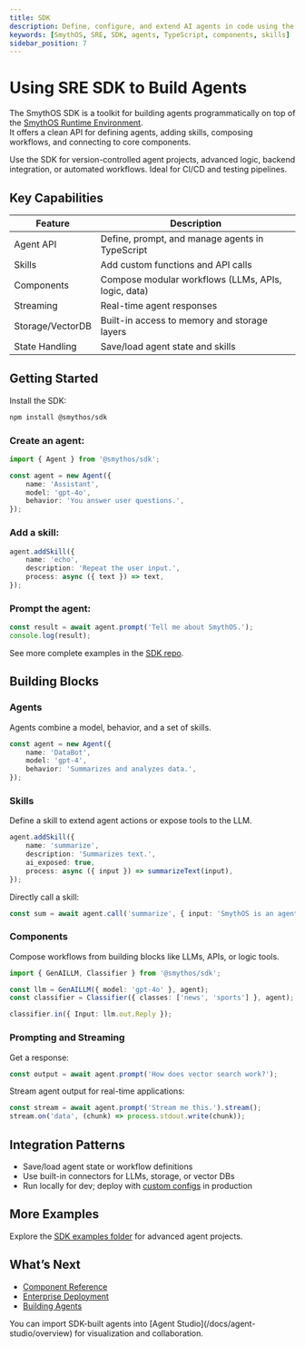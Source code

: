 ```yaml
---
title: SDK
description: Define, configure, and extend AI agents in code using the SmythOS SDK. Build workflows, add skills, and manage agents programmatically.
keywords: [SmythOS, SRE, SDK, agents, TypeScript, components, skills]
sidebar_position: 7
---
```


# Using SRE SDK to Build Agents

The SmythOS SDK is a toolkit for building agents programmatically on top of the [SmythOS Runtime Environment](/docs/agent-runtime/overview).  
It offers a clean API for defining agents, adding skills, composing workflows, and connecting to core components.

<InfoCallout title="When to use the SDK">
Use the SDK for version-controlled agent projects, advanced logic, backend integration, or automated workflows. Ideal for CI/CD and testing pipelines.
</InfoCallout>

<Spacer size="md" />

## Key Capabilities

| Feature         | Description                                          |
|-----------------|-----------------------------------------------------|
| Agent API       | Define, prompt, and manage agents in TypeScript     |
| Skills          | Add custom functions and API calls                  |
| Components      | Compose modular workflows (LLMs, APIs, logic, data) |
| Streaming       | Real-time agent responses                           |
| Storage/VectorDB| Built-in access to memory and storage layers        |
| State Handling  | Save/load agent state and skills                    |

<Spacer size="md" />

## Getting Started

Install the SDK:

```bash
npm install @smythos/sdk
```

### Create an agent:

```typescript
import { Agent } from '@smythos/sdk';

const agent = new Agent({
    name: 'Assistant',
    model: 'gpt-4o',
    behavior: 'You answer user questions.',
});
```

### Add a skill:

```typescript
agent.addSkill({
    name: 'echo',
    description: 'Repeat the user input.',
    process: async ({ text }) => text,
});
```

### Prompt the agent:

```typescript
const result = await agent.prompt('Tell me about SmythOS.');
console.log(result);
```

See more complete examples in the [SDK repo](https://github.com/SmythOS/sre/tree/main/examples).

<Spacer size="md" />

## Building Blocks

### Agents

Agents combine a model, behavior, and a set of skills.

```typescript
const agent = new Agent({
    name: 'DataBot',
    model: 'gpt-4',
    behavior: 'Summarizes and analyzes data.',
});
```

### Skills

Define a skill to extend agent actions or expose tools to the LLM.

```typescript
agent.addSkill({
    name: 'summarize',
    description: 'Summarizes text.',
    ai_exposed: true,
    process: async ({ input }) => summarizeText(input),
});
```

Directly call a skill:

```typescript
const sum = await agent.call('summarize', { input: 'SmythOS is an agent runtime.' });
```

### Components

Compose workflows from building blocks like LLMs, APIs, or logic tools.

```typescript
import { GenAILLM, Classifier } from '@smythos/sdk';

const llm = GenAILLM({ model: 'gpt-4o' }, agent);
const classifier = Classifier({ classes: ['news', 'sports'] }, agent);

classifier.in({ Input: llm.out.Reply });
```

### Prompting and Streaming

Get a response:

```typescript
const output = await agent.prompt('How does vector search work?');
```

Stream agent output for real-time applications:

```typescript
const stream = await agent.prompt('Stream me this.').stream();
stream.on('data', (chunk) => process.stdout.write(chunk));
```

<Spacer size="md" />

## Integration Patterns

- Save/load agent state or workflow definitions
- Use built-in connectors for LLMs, storage, or vector DBs
- Run locally for dev; deploy with [custom configs](/docs/agent-runtime/deployment) in production

<Spacer size="md" />

## More Examples

Explore the [SDK examples folder](https://github.com/SmythOS/sre/tree/main/examples) for advanced agent projects.

<Spacer size="md" />

## What’s Next

- [Component Reference](/docs/agent-runtime/components)
- [Enterprise Deployment](/docs/agent-runtime/deployment)
- [Building Agents](/docs/agent-runtime/building-agents)

<InfoCallout title="Combine with Studio">
You can import SDK-built agents into [Agent Studio](/docs/agent-studio/overview) for visualization and collaboration.
</InfoCallout>
